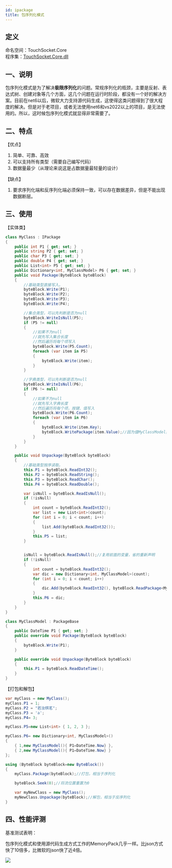 ```yaml
---
id: ipackage
title: 包序列化模式
---
```


## 定义

命名空间：TouchSocket.Core <br/>
程序集：[TouchSocket.Core.dll](https://www.nuget.org/packages/TouchSocket.Core)


## 一、说明
包序列化模式是为了解决**极限序列化**的问题。常规序列化的瓶颈，主要是反射、表达式树、创建对象等几个方面，这几个问题在运行时阶段，都没有一个好的解决方案。目前在net6以后，微软大力支持源代码生成，这使得这类问题得到了很大程度的解决。但是对于老项目，或者无法使用net6和vs2022以上的项目，是无法使用的。所以，这时候包序列化模式就显得非常需要了。

## 二、特点
【优点】

1. 简单、可靠、高效
2. 可以支持所有类型（需要自己编写代码）
3. 数据量最少（从理论来说这是占数据量最轻量的设计）

【缺点】

1. 要求序列化端和反序列化端必须保持一致，可以存在数据差异，但是不能出现数据断层。

## 三、使用
【实体类】
```csharp
class MyClass : IPackage
{
    public int P1 { get; set; }
    public string P2 { get; set; }
    public char P3 { get; set; }
    public double P4 { get; set; }
    public List<int> P5 { get; set; }
    public Dictionary<int, MyClassModel> P6 { get; set; }
    public void Package(ByteBlock byteBlock)
    {
        //基础类型直接写入。
        byteBlock.Write(P1);
        byteBlock.Write(P2);
        byteBlock.Write(P3);
        byteBlock.Write(P4);

        //集合类型，可以先判断是否为null
        byteBlock.WriteIsNull(P5);
        if (P5 != null)
        {
            //如果不为null
            //就先写入集合长度
            //然后遍历将每个项写入
            byteBlock.Write(P5.Count);
            foreach (var item in P5)
            {
                byteBlock.Write(item);
            }
        }

        //字典类型，可以先判断是否为null
        byteBlock.WriteIsNull(P6);
        if (P6 != null)
        {
            //如果不为null
            //就先写入字典长度
            //然后遍历将每个项，按键、值写入
            byteBlock.Write(P6.Count);
            foreach (var item in P6)
            {
                byteBlock.Write(item.Key);
                byteBlock.WritePackage(item.Value);//因为值MyClassModel实现了IPackage，所以可以直接写入
            }
        }
    }

    public void Unpackage(ByteBlock byteBlock)
    {
        //基础类型按序读取。
        this.P1 = byteBlock.ReadInt32();
        this.P2 = byteBlock.ReadString();
        this.P3 = byteBlock.ReadChar();
        this.P4 = byteBlock.ReadDouble();

        var isNull = byteBlock.ReadIsNull();
        if (!isNull)
        {
            int count = byteBlock.ReadInt32();
            var list = new List<int>(count);
            for (int i = 0; i < count; i++)
            {
                list.Add(byteBlock.ReadInt32());
            }
            this.P5 = list;
        }


        isNull = byteBlock.ReadIsNull();//复用前面的变量，省的重新声明
        if (!isNull)
        {
            int count = byteBlock.ReadInt32();
            var dic = new Dictionary<int, MyClassModel>(count);
            for (int i = 0; i < count; i++)
            {
                dic.Add(byteBlock.ReadInt32(), byteBlock.ReadPackage<MyClassModel>());
            }
            this.P6 = dic;
        }
    }
}

class MyClassModel : PackageBase
{
    public DateTime P1 { get; set; }
    public override void Package(ByteBlock byteBlock)
    {
        byteBlock.Write(P1);
    }

    public override void Unpackage(ByteBlock byteBlock)
    {
        this.P1 = byteBlock.ReadDateTime();
    }
}
```
【打包和解包】
```csharp
var myClass = new MyClass();
myClass.P1 = 1;
myClass.P2 = "若汝棋茗";
myClass.P3 = 'a';
myClass.P4= 3;

myClass.P5=new List<int> { 1, 2, 3 };

myClass.P6= new Dictionary<int, MyClassModel>() 
{
    { 1,new MyClassModel(){ P1=DateTime.Now} },
    { 2,new MyClassModel(){ P1=DateTime.Now} }
};

using (ByteBlock byteBlock=new ByteBlock())
{
    myClass.Package(byteBlock);//打包，相当于序列化

    byteBlock.Seek(0);//将流位置重置为0

    var myNewClass = new MyClass();
    myNewClass.Unpackage(byteBlock);//解包，相当于反序列化
}
```

## 四、性能评测

基准测试表明：

包序列化模式和使用源代码生成方式工作的MemoryPack几乎一样。比json方式快了10倍多，比微软的json快了近4倍。

![](../static/img/docs/ipackage-1.png)
